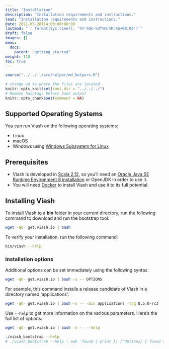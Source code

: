 ```yaml
---
title: "Installation"
description: "Installation requirements and instructions."
lead: "Installation requirements and instructions."
date: 2021-05-28T14:00:00+00:00
lastmod: "`r format(Sys.time(), '%Y-%Om-%dT%H:%M:%S+00:00')`"
draft: false
images: []
menu:
  docs:
    parent: "getting_started"
weight: 110
toc: true
---
```


```r
source("../../../src/helper/md_helpers.R")

# change wd to where the files are located
knitr::opts_knit$set(root.dir = "../../../") 
# Remove hashtags before bash output
knitr::opts_chunk$set(comment = NA)
```

## Supported Operating Systems

You can run Viash on the following operating systems:

- Linux
- macOS
- Windows using [Windows Subsystem for Linux](https://docs.microsoft.com/en-us/windows/wsl/install-win10)

## Prerequisites

- Viash is developed in [Scala 2.12](https://www.scala-lang.org/), so you'll need an [Oracle Java SE Runtime Environment 8 installation](https://www.oracle.com/java/technologies/javase-jre8-downloads.html) or OpenJDK in order to use it.
- You will need [Docker](https://docs.docker.com/get-docker/) to install Viash and use it to its full potential.

## Installing Viash

To install Viash to a **bin** folder in your current directory, run the following command to download and run the bootstrap tool:

```bash
wget -qO- get.viash.io | bash
```

To verify your installation, run the following command:

```bash
bin/viash --help

```

### Installation options

Additional options can be set immediately using the following syntax:

```bash
wget -qO- get.viash.io | bash -s -- OPTIONS
```

For example, this command installs a release candidate of Viash in a directory named 'applications':

```bash
wget -qO- get.viash.io | bash -s -- -bin applications -tag 0.5.0-rc3
```

Use `--help` to get more information on the various parameters. Here's the full list of options:

```bash
wget -qO- get.viash.io | bash -s -- --help
```

```bash
./viash_bootstrap --help
# ./viash_bootstrap --help | awk 'found { print }; /^Options/ { found = 1 }' | awk '{$1=$1};1'
```
